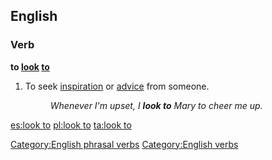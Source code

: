 ==English==

===Verb===
'''to [[look]] [[to]]'''

# {{idiom}} To seek [[inspiration]] or [[advice]] from someone.
#:''Whenever I'm upset, I '''look to''' Mary to cheer me up.''

[[Category:English phrasal verbs]]
[[Category:English verbs]]

[[es:look to]]
[[pl:look to]]
[[ta:look to]]